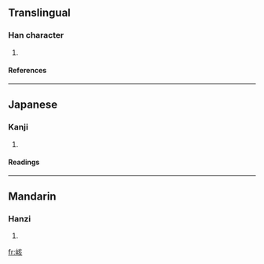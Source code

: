 ==Translingual==
===Han character===
{{Han char|rn=46|rad=山|as=06|sn=9|four=2078<sub>2</sub>|canj=山卜女人 (UYVO)}}
# {{defn|Han|sort=山06}}
====References====
{{Han ref|kx=0310.250|dkj=08036|dj=0610.180|hdz=10771.160|uh=5CD0|ud=23760|bh=CE79|bd=52857}}
----
==Japanese==
===Kanji===
{{ja-kanji|grade=|rs=山06}}
# {{defn|Japanese}} 
====Readings====
{{ja-readings|on=[[かい]] (kai), [[き]] (ki)|kun=}}
----
==Mandarin==
===Hanzi===
{{cmn-hanzi|pin=[[gāi]] (gai1)|wg=kai<sup>1</sup>}}
# {{defn|Mandarin}}

[[fr:峐]]